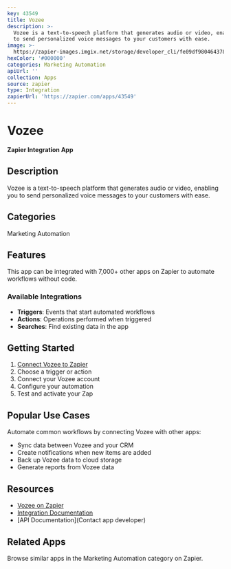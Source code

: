 ```yaml
---
key: 43549
title: Vozee
description: >-
  Vozee is a text-to-speech platform that generates audio or video, enabling you
  to send personalized voice messages to your customers with ease.
image: >-
  https://zapier-images.imgix.net/storage/developer_cli/fe09df9804643780d45ff48f77502d3a.png?auto=format%2Ccompress&ixlib=python-3.0.0&q=50
hexColor: '#000000'
categories: Marketing Automation
apiUrl: ''
collection: Apps
source: zapier
type: Integration
zapierUrl: 'https://zapier.com/apps/43549'
---
```

# Vozee

**Zapier Integration App**

## Description

Vozee is a text-to-speech platform that generates audio or video, enabling you to send personalized voice messages to your customers with ease.

## Categories

Marketing Automation

## Features

This app can be integrated with 7,000+ other apps on Zapier to automate workflows without code.

### Available Integrations

- **Triggers**: Events that start automated workflows
- **Actions**: Operations performed when triggered
- **Searches**: Find existing data in the app

## Getting Started

1. [Connect Vozee to Zapier](https://zapier.com/apps/43549)
2. Choose a trigger or action
3. Connect your Vozee account
4. Configure your automation
5. Test and activate your Zap

## Popular Use Cases

Automate common workflows by connecting Vozee with other apps:

- Sync data between Vozee and your CRM
- Create notifications when new items are added
- Back up Vozee data to cloud storage
- Generate reports from Vozee data

## Resources

- [Vozee on Zapier](https://zapier.com/apps/43549)
- [Integration Documentation](https://zapier.com/apps/43549/integrations)
- [API Documentation](Contact app developer)

## Related Apps

Browse similar apps in the Marketing Automation category on Zapier.
